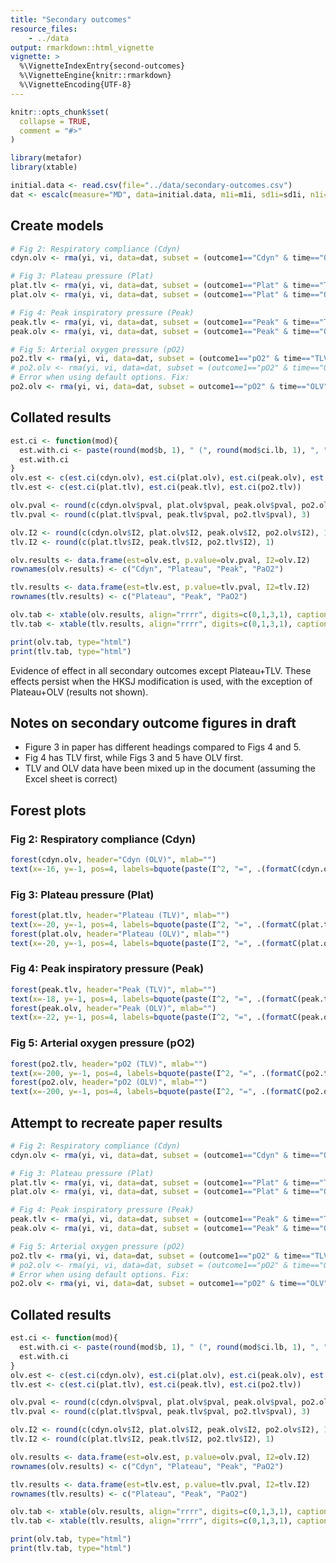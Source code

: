 ```yaml
---
title: "Secondary outcomes"
resource_files:
    - ../data
output: rmarkdown::html_vignette
vignette: >
  %\VignetteIndexEntry{second-outcomes}
  %\VignetteEngine{knitr::rmarkdown}
  %\VignetteEncoding{UTF-8}
---
```


```r
knitr::opts_chunk$set(
  collapse = TRUE,
  comment = "#>"
)
```



```r
library(metafor)
library(xtable)
```

```r
initial.data <- read.csv(file="../data/secondary-outcomes.csv")
dat <- escalc(measure="MD", data=initial.data, m1i=m1i, sd1i=sd1i, n1i=n1i, m2i=m2i, sd2i=sd2i, n2i=n2i, slab=study)
```

## Create models
```r
# Fig 2: Respiratory compliance (Cdyn)
cdyn.olv <- rma(yi, vi, data=dat, subset = (outcome1=="Cdyn" & time=="OLV"), method="PM")

# Fig 3: Plateau pressure (Plat)
plat.tlv <- rma(yi, vi, data=dat, subset = (outcome1=="Plat" & time=="TLV"), method="PM")
plat.olv <- rma(yi, vi, data=dat, subset = (outcome1=="Plat" & time=="OLV"), method="PM")

# Fig 4: Peak inspiratory pressure (Peak)
peak.tlv <- rma(yi, vi, data=dat, subset = (outcome1=="Peak" & time=="TLV"), method="PM")
peak.olv <- rma(yi, vi, data=dat, subset = (outcome1=="Peak" & time=="OLV"), method="PM")

# Fig 5: Arterial oxygen pressure (pO2)
po2.tlv <- rma(yi, vi, data=dat, subset = (outcome1=="pO2" & time=="TLV"), method="PM")
# po2.olv <- rma(yi, vi, data=dat, subset = (outcome1=="pO2" & time=="OLV"), method="PM")
# Error when using default options. Fix:
po2.olv <- rma(yi, vi, data=dat, subset = outcome1=="pO2" & time=="OLV", method="PM", control=list(tau2.max=1000))
```


## Collated results
```r
est.ci <- function(mod){
  est.with.ci <- paste(round(mod$b, 1), " (", round(mod$ci.lb, 1), ", ", round(mod$ci.ub, 1), ")", sep="")
  est.with.ci
}
olv.est <- c(est.ci(cdyn.olv), est.ci(plat.olv), est.ci(peak.olv), est.ci(po2.olv))
tlv.est <- c(est.ci(plat.tlv), est.ci(peak.tlv), est.ci(po2.tlv))

olv.pval <- round(c(cdyn.olv$pval, plat.olv$pval, peak.olv$pval, po2.olv$pval), 3)
tlv.pval <- round(c(plat.tlv$pval, peak.tlv$pval, po2.tlv$pval), 3)

olv.I2 <- round(c(cdyn.olv$I2, plat.olv$I2, peak.olv$I2, po2.olv$I2), 1)
tlv.I2 <- round(c(plat.tlv$I2, peak.tlv$I2, po2.tlv$I2), 1)

olv.results <- data.frame(est=olv.est, p.value=olv.pval, I2=olv.I2)
rownames(olv.results) <- c("Cdyn", "Plateau", "Peak", "PaO2")

tlv.results <- data.frame(est=tlv.est, p.value=tlv.pval, I2=tlv.I2)
rownames(tlv.results) <- c("Plateau", "Peak", "PaO2")

olv.tab <- xtable(olv.results, align="rrrr", digits=c(0,1,3,1), caption="OLV results")
tlv.tab <- xtable(tlv.results, align="rrrr", digits=c(0,1,3,1), caption="TLV results")

print(olv.tab, type="html")
print(tlv.tab, type="html")
```

Evidence of effect in all secondary outcomes except Plateau+TLV. These effects persist when the HKSJ modification is used, with the exception of Plateau+OLV (results not shown).


## Notes on secondary outcome figures in draft
* Figure 3 in paper has different headings compared to Figs 4 and 5.
* Fig 4 has TLV first, while Figs 3 and 5 have OLV first.
* TLV and OLV data have been mixed up in the document (assuming the Excel sheet is correct)


## Forest plots
### Fig 2: Respiratory compliance (Cdyn)
```r
forest(cdyn.olv, header="Cdyn (OLV)", mlab="")
text(x=-16, y=-1, pos=4, labels=bquote(paste(I^2, "=", .(formatC(cdyn.olv$I2, digits=1, format="f")))))
```

### Fig 3: Plateau pressure (Plat)
```r
forest(plat.tlv, header="Plateau (TLV)", mlab="")
text(x=-20, y=-1, pos=4, labels=bquote(paste(I^2, "=", .(formatC(plat.tlv$I2, digits=1, format="f")))))
forest(plat.olv, header="Plateau (OLV)", mlab="")
text(x=-20, y=-1, pos=4, labels=bquote(paste(I^2, "=", .(formatC(plat.olv$I2, digits=1, format="f")))))
```

### Fig 4: Peak inspiratory pressure (Peak)
```r
forest(peak.tlv, header="Peak (TLV)", mlab="")
text(x=-18, y=-1, pos=4, labels=bquote(paste(I^2, "=", .(formatC(peak.tlv$I2, digits=1, format="f")))))
forest(peak.olv, header="Peak (OLV)", mlab="")
text(x=-22, y=-1, pos=4, labels=bquote(paste(I^2, "=", .(formatC(peak.olv$I2, digits=1, format="f")))))
```

### Fig 5: Arterial oxygen pressure (pO2)
```r
forest(po2.tlv, header="pO2 (TLV)", mlab="")
text(x=-200, y=-1, pos=4, labels=bquote(paste(I^2, "=", .(formatC(po2.tlv$I2, digits=1, format="f")))))
forest(po2.olv, header="pO2 (OLV)", mlab="")
text(x=-200, y=-1, pos=4, labels=bquote(paste(I^2, "=", .(formatC(po2.olv$I2, digits=1, format="f")))))
```

## Attempt to recreate paper results
```r
# Fig 2: Respiratory compliance (Cdyn)
cdyn.olv <- rma(yi, vi, data=dat, subset = (outcome1=="Cdyn" & time=="OLV"), method="REML")

# Fig 3: Plateau pressure (Plat)
plat.tlv <- rma(yi, vi, data=dat, subset = (outcome1=="Plat" & time=="TLV"), method="REML")
plat.olv <- rma(yi, vi, data=dat, subset = (outcome1=="Plat" & time=="OLV"), method="REML")

# Fig 4: Peak inspiratory pressure (Peak)
peak.tlv <- rma(yi, vi, data=dat, subset = (outcome1=="Peak" & time=="TLV"), method="REML")
peak.olv <- rma(yi, vi, data=dat, subset = (outcome1=="Peak" & time=="OLV"), method="REML")

# Fig 5: Arterial oxygen pressure (pO2)
po2.tlv <- rma(yi, vi, data=dat, subset = (outcome1=="pO2" & time=="TLV"), method="REML")
# po2.olv <- rma(yi, vi, data=dat, subset = (outcome1=="pO2" & time=="OLV"), method="PM")
# Error when using default options. Fix:
po2.olv <- rma(yi, vi, data=dat, subset = outcome1=="pO2" & time=="OLV", control=list(tau2.max=1000), method="REML")
```


## Collated results
```r
est.ci <- function(mod){
  est.with.ci <- paste(round(mod$b, 1), " (", round(mod$ci.lb, 1), ", ", round(mod$ci.ub, 1), ")", sep="")
  est.with.ci
}
olv.est <- c(est.ci(cdyn.olv), est.ci(plat.olv), est.ci(peak.olv), est.ci(po2.olv))
tlv.est <- c(est.ci(plat.tlv), est.ci(peak.tlv), est.ci(po2.tlv))

olv.pval <- round(c(cdyn.olv$pval, plat.olv$pval, peak.olv$pval, po2.olv$pval), 3)
tlv.pval <- round(c(plat.tlv$pval, peak.tlv$pval, po2.tlv$pval), 3)

olv.I2 <- round(c(cdyn.olv$I2, plat.olv$I2, peak.olv$I2, po2.olv$I2), 1)
tlv.I2 <- round(c(plat.tlv$I2, peak.tlv$I2, po2.tlv$I2), 1)

olv.results <- data.frame(est=olv.est, p.value=olv.pval, I2=olv.I2)
rownames(olv.results) <- c("Cdyn", "Plateau", "Peak", "PaO2")

tlv.results <- data.frame(est=tlv.est, p.value=tlv.pval, I2=tlv.I2)
rownames(tlv.results) <- c("Plateau", "Peak", "PaO2")

olv.tab <- xtable(olv.results, align="rrrr", digits=c(0,1,3,1), caption="OLV results")
tlv.tab <- xtable(tlv.results, align="rrrr", digits=c(0,1,3,1), caption="TLV results")

print(olv.tab, type="html")
print(tlv.tab, type="html")
```
